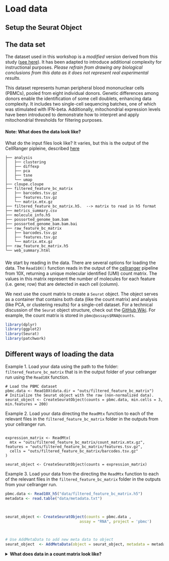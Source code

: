 

# Load data {#load}

## Setup the Seurat Object

## The data set

The dataset used in this workshop is a *modified* version derived from this study ([see here](https://pubmed.ncbi.nlm.nih.gov/29227470/)). It has been adapted to introduce additional complexity for instructional purposes. *Please refrain from drawing any biological conclusions from this data as it does not represent real experimental results*.

This dataset represents human peripheral blood mononuclear cells (PBMCs), pooled from eight individual donors. Genetic differences among donors enable the identification of some cell doublets, enhancing data complexity. It includes two single-cell sequencing batches, one of which was stimulated with IFN-beta. Additionally, mitochondrial expression levels have been introduced to demonstrate how to interpret and apply mitochondrial thresholds for filtering purposes.




#### Note: What does the data look like? { - .challenge}

What do the input files look like? It varies, but this is the output of the CellRanger pipleine, described [here](https://support.10xgenomics.com/single-cell-gene-expression/software/pipelines/latest/output/gex-outputs)

```
├── analysis
│   ├── clustering
│   ├── diffexp
│   ├── pca
│   ├── tsne
│   └── umap
├── cloupe.cloupe
├── filtered_feature_bc_matrix
│   ├── barcodes.tsv.gz
│   ├── features.tsv.gz
│   └── matrix.mtx.gz
├── filtered_feature_bc_matrix.h5.  --> matrix to read in h5 format
├── metrics_summary.csv
├── molecule_info.h5
├── possorted_genome_bam.bam
├── possorted_genome_bam.bam.bai
├── raw_feature_bc_matrix
│   ├── barcodes.tsv.gz
│   ├── features.tsv.gz
│   └── matrix.mtx.gz
├── raw_feature_bc_matrix.h5 
└── web_summary.html
```

### { - }



We start by reading in the data. There are several options for loading the data. The `Read10X()` function reads in the output of the [cellranger](https://support.10xgenomics.com/single-cell-gene-expression/software/pipelines/latest/what-is-cell-ranger) pipeline from 10X, returning a unique molecular identified (UMI) count matrix. The values in this matrix represent the number of molecules for each feature (i.e. gene; row) that are detected in each cell (column).


We next use the count matrix to create a `Seurat` object. The object serves as a container that contains both data (like the count matrix) and analysis (like PCA, or clustering results) for a single-cell dataset. For a technical discussion of the `Seurat` object structure, check out the [GitHub Wiki](https://github.com/satijalab/seurat/wiki). For example, the count matrix is stored in `pbmc@assays$RNA@counts`.

```r
library(dplyr)
library(ggplot2)
library(Seurat)
library(patchwork)
```

## Different ways of loading the data

Example 1. Load your data using the path to the folder: ```filtered_feature_bc_matrix``` that is in the output folder of your cellranger run using the ```Read10X``` function.

```{}
# Load the PBMC dataset
pbmc.data <- Read10X(data.dir = "outs/filtered_feature_bc_matrix")
# Initialize the Seurat object with the raw (non-normalized data).
seurat_object <- CreateSeuratObject(counts = pbmc.data, min.cells = 3, min.features = 200)

```

Example 2. Load your data directing the ```ReadMtx``` function to each of the relevant files in the ```filtered_feature_bc_matrix``` folder in the outputs from your cellranger run.

```{}

expression_matrix <- ReadMtx(
  mtx = "outs/filtered_feature_bc_matrix/count_matrix.mtx.gz", features = "outs/filtered_feature_bc_matrix/features.tsv.gz",
  cells = "outs/filtered_feature_bc_matrix/barcodes.tsv.gz"
)

seurat_object <- CreateSeuratObject(counts = expression_matrix)

```


Example 3. Load your data from the directing the ```ReadMtx``` function to each of the relevant files in the ```filtered_feature_bc_matrix``` folder in the outputs from your cellranger run.


```r
pbmc.data <- Read10X_h5("data/filtered_feature_bc_matrix.h5")
metadata <- read.table("data/metadata.txt")

  
  
seurat_object <- CreateSeuratObject(counts = pbmc.data ,
                                 assay = "RNA", project = 'pbmc')



# Use AddMetaData to add new meta data to object
seurat_object  <- AddMetaData(object = seurat_object, metadata = metadata)


```



<details>
  <summary>**What does data in a count matrix look like?**</summary>

```r
# Lets examine a few genes in the first thirty cells
pbmc.data[c("CD3D","TCL1A","MS4A1"), 1:30]
```

The `.` values in the matrix represent 0s (no molecules detected). Since most values in an scRNA-seq matrix are 0,  Seurat uses a sparse-matrix representation whenever possible. This results in significant memory and speed savings for Drop-seq/inDrop/10x data.

```r
dense.size <- object.size(as.matrix(pbmc.data))
dense.size
sparse.size <- object.size(pbmc.data)
sparse.size
dense.size / sparse.size
```

</details>



